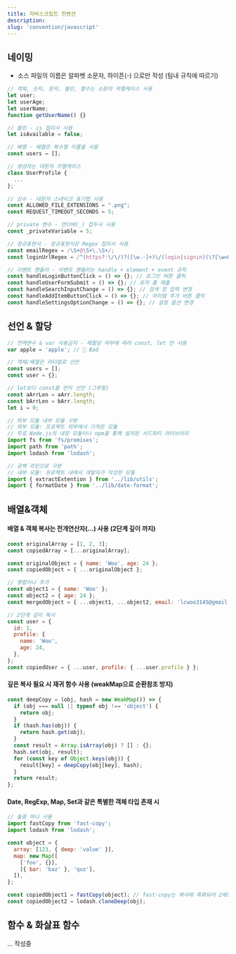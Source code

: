 ```yaml
---
title: 자바스크립트 컨벤션
description:
slug: 'convention/javascript'
---
```


## 네이밍

- 소스 파일의 이름은 알파벳 소문자, 하이픈(-) 으로만 작성 (팀내 규칙에 따르기)

```js
// 객체, 숫자, 문자, 불린, 함수는 소문자 카멜케이스 사용
let user;
let userAge;
let userName;
function getUserName() {}

// 불린 - is 접미사 사용
let isAvailable = false;

// 배열 - 배열은 복수형 이름을 사용
const users = [];

// 생성자는 대문자 카멜케이스
class UserProfile {
  ...
};

// 상수 - 대문자 스네이크 표기법 사용
const ALLOWED_FILE_EXTENSIONS = ".png";
const REQUEST_TIMEOUT_SECONDS = 5;

// private 변수 - 언더바(_) 접두사 사용
const _privateVariable = 5;
```

```js
// 정규표현식 - 정규표현식은 Regex 접미사 사용
const emailRegex = /\S+@\S+\.\S+/;
const loginUrlRegex = /^(https?:\/\/)?([\w.-]+)\/(login|signin)(\?[\w=&]+)?$/i;

// 이벤트 핸들러 - 이벤트 핸들러는 handle + element + event 규칙
const handleLoginButtonClick = () => {}; // 로그인 버튼 클릭
const handleUserFormSubmit = () => {}; // 유저 폼 제출
const handleSearchInputChange = () => {}; // 검색 창 입력 변경
const handleAddItemButtonClick = () => {}; // 아이템 추가 버튼 클릭
const handleSettingsOptionChange = () => {}; // 설정 옵션 변경
```

## 선언 & 할당

```js
// 전역변수 & var 사용금지 - 재할당 여부에 따라 const, let 만 사용
var apple = 'apple'; // 🚨 Bad

// 객체/배열은 리터럴로 선언
const users = [];
const user = {};

// let보다 const를 먼저 선언 (그루핑)
const aArrLen = aArr.length;
const bArrLen = bArr.length;
let i = 0;

// 외부 모듈 내부 모듈 구분
// 외부 모듈: 프로젝트 외부에서 가져온 모듈
// 주로 Node.js의 내장 모듈이나 npm을 통해 설치된 서드파티 라이브러리
import fs from 'fs/promises';
import path from 'path';
import lodash from 'lodash';

// 공백 라인으로 구분
// 내부 모듈: 프로젝트 내에서 개발자가 작성한 모듈
import { extractExtention } from '../lib/utils';
import { formatDate } from '../lib/date-format';
```

## 배열&객체

#### 배열 & 객체 복사는 전개연산자(...) 사용 (2단계 깊이 까지)

```js
const originalArray = [1, 2, 3];
const copiedArray = [...originalArray];

const originalObject = { name: 'Woo', age: 24 };
const copiedObject = { ...originalObject };

// 병합이나 추가
const object1 = { name: 'Woo' };
const object2 = { age: 24 };
const mergedObject = { ...object1, ...object2, email: 'lcwoo3145@gmail.com' };

// 2단계 깊이 복사
const user = {
  id: 1,
  profile: {
    name: 'Woo',
    age: 24,
  },
};
const copiedUser = { ...user, profile: { ...user.profile } };
```

#### 깊은 복사 필요 시 재귀 함수 사용 (weakMap으로 순환참조 방지)

```js
const deepCopy = (obj, hash = new WeakMap()) => {
  if (obj === null || typeof obj !== 'object') {
    return obj;
  }
  if (hash.has(obj)) {
    return hash.get(obj);
  }
  const result = Array.isArray(obj) ? [] : {};
  hash.set(obj, result);
  for (const key of Object.keys(obj)) {
    result[key] = deepCopy(obj[key], hash);
  }
  return result;
};
```

#### Date, RegExp, Map, Set과 같은 특별한 객체 타입 존재 시

```js
// 둘중 하나 사용
import fastCopy from 'fast-copy';
import lodash from 'lodash';

const object = {
  array: [123, { deep: 'value' }],
  map: new Map([
    ['foo', {}],
    [{ bar: 'baz' }, 'quz'],
  ]),
};

const copiedObject1 = fastCopy(object); // fast-copy는 복사에 특화되어 2배정도 빠름
const copiedObject2 = lodash.cloneDeep(obj);
```

## 함수 & 화살표 함수

... 작성중
